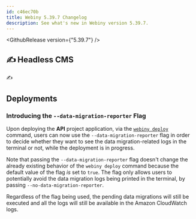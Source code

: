 ```yaml
---
id: c46ec70b
title: Webiny 5.39.7 Changelog
description: See what's new in Webiny version 5.39.7.
---
```



<GithubRelease version={"5.39.7"} />

## ✍️ Headless CMS

✍️

## Deployments

### Introducing the `--data-migration-reporter` Flag

Upon deploying the **API** project application, via the [`webiny deploy`](/docs/core-development-concepts/basics/project-deployment) command, users can now use the `--data-migration-reporter` flag in order to decide whether they want to see the data migration-related logs in the terminal or not, while the deployment is in progress.

Note that passing the `--data-migration-reporter` flag doesn't change the already existing behavior of the `webiny deploy` command because the default value of the flag *is* set to `true`. The flag only allows users to potentially avoid the data migration logs being printed in the terminal, by passing `--no-data-migration-reporter`.

<Alert type="info">

  Regardless of the flag being used, the pending data migrations will still be executed and all the logs will still be available in the Amazon CloudWatch logs.

</Alert>
